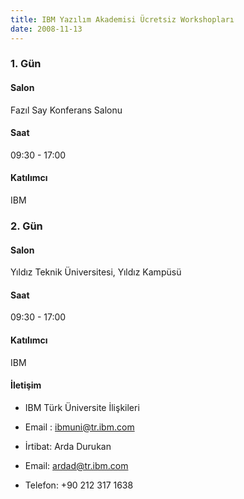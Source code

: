 ```yaml
---
title: IBM Yazılım Akademisi Ücretsiz Workshopları
date: 2008-11-13
---
```


### 1. Gün

#### Salon
Fazıl Say Konferans Salonu

#### Saat
09:30 - 17:00

#### Katılımcı
IBM

### 2. Gün

#### Salon
Yıldız Teknik Üniversitesi, Yıldız Kampüsü

#### Saat
09:30 - 17:00

#### Katılımcı
IBM

#### İletişim
- IBM Türk Üniversite İlişkileri
- Email : ibmuni@tr.ibm.com 

- İrtibat: Arda Durukan 
- Email: ardad@tr.ibm.com 
- Telefon: +90 212 317 1638 